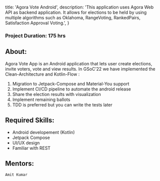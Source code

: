 
  title: 'Agora Vote Android',
  description:
    'This application uses Agora Web API as backend application. It allows for elections to be held by using multiple algorithms such as Oklahoma, RangeVoting, RankedPairs, Satisfaction Approval Voting.',
}


### Project Duration: 175 hrs

## About:
Agora Vote App is an Android application that lets user create elections, invite voters, vote and view results. In GSoC’22 we have implemented the Clean-Architecture and Kotlin-Flow :
1. Migration to Jetpack-Compose and Material-You support
2. Implement CI/CD pipeline to automate the android release
3. Share the election results with visualization
4. Implement remaining ballots
5. TDD is preferred but you can write the tests later

## Required Skills:
- Android developement (Kotlin)
- Jetpack Compose
- UI/UX design
- Familiar with REST

## Mentors:
`Amit Kumar`
